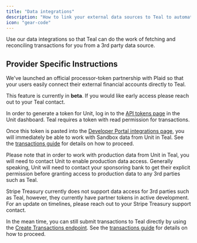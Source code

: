 ```yaml
---
title: "Data integrations"
description: "How to link your external data sources to Teal to automate transaction input."
icon: "gear-code"
---
```


Use our data integrations so that Teal can do the work of fetching and reconciling transactions for you from a 3rd party data source.

## Provider Specific Instructions

<Tabs>
  <Tab title="Plaid">

We've launched an official processor-token partnership with Plaid so that your users easily connect their external financial accounts directly to Teal.

<Note>This feature is currently in **beta**. If you would like early access please reach out to your Teal contact.</Note>
  </Tab>
  <Tab title="Unit">

In order to generate a token for Unit, log in to the
<a href="https://app.s.unit.sh/api-tokens">API tokens page</a> in the Unit dashboard.
Teal requires a token with read permission for transactions.

Once this token is pasted into the [Developer Portal integrations page](https://developer.teal.dev/integrations), you will immediately be able to work with Sandbox data from Unit in Teal. See the [transactions guide](/transactions/overview) for details on how to proceed.

Please note that in order to work with production data from Unit in Teal, you will need to contact Unit to enable production data access. Generally speaking, Unit will need to contact your sponsoring bank to get their explicit permission before granting access to production data to any 3rd parties such as Teal.

  </Tab>
  <Tab title="Stripe Treasury">
Stripe Treasury currently does not support data access for 3rd parties such as Teal, however, they currently have partner tokens in active development. For an update on timelines, please reach out to your Stripe Treasury support contact.

In the mean time, you can still submit transactions to Teal directly by using the [Create Transactions endpoint](/api-reference/transactions/create_transactions). See the [transactions guide](/transactions/overview) for details on how to proceed.

  </Tab>
</Tabs>
